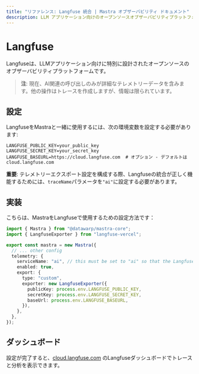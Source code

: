 ```yaml
---
title: "リファレンス: Langfuse 統合 | Mastra オブザーバビリティ ドキュメント"
description: LLM アプリケーション向けのオープンソースオブザーバビリティプラットフォームである Mastra と Langfuse を統合するためのドキュメント。
---
```


# Langfuse

Langfuseは、LLMアプリケーション向けに特別に設計されたオープンソースのオブザーバビリティプラットフォームです。

> **注**: 現在、AI関連の呼び出しのみが詳細なテレメトリーデータを含みます。他の操作はトレースを作成しますが、情報は限られています。

## 設定

LangfuseをMastraと一緒に使用するには、次の環境変数を設定する必要があります:

```env
LANGFUSE_PUBLIC_KEY=your_public_key
LANGFUSE_SECRET_KEY=your_secret_key
LANGFUSE_BASEURL=https://cloud.langfuse.com  # オプション - デフォルトはcloud.langfuse.com
```

**重要**: テレメトリーエクスポート設定を構成する際、Langfuseの統合が正しく機能するためには、`traceName`パラメータを`"ai"`に設定する必要があります。

## 実装

こちらは、MastraをLangfuseで使用するための設定方法です：

```typescript
import { Mastra } from "@datawarp/mastra-core";
import { LangfuseExporter } from "langfuse-vercel";

export const mastra = new Mastra({
  // ... other config
  telemetry: {
    serviceName: "ai", // this must be set to "ai" so that the LangfuseExporter thinks it's an AI SDK trace
    enabled: true,
    export: {
      type: "custom",
      exporter: new LangfuseExporter({
        publicKey: process.env.LANGFUSE_PUBLIC_KEY,
        secretKey: process.env.LANGFUSE_SECRET_KEY,
        baseUrl: process.env.LANGFUSE_BASEURL,
      }),
    },
  },
});
```

## ダッシュボード

設定が完了すると、[cloud.langfuse.com](https://cloud.langfuse.com) のLangfuseダッシュボードでトレースと分析を表示できます。
